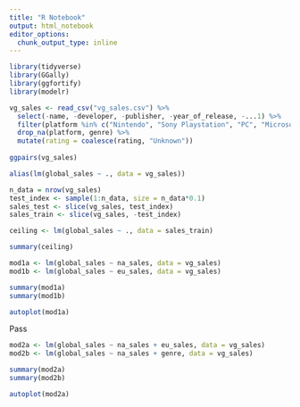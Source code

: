```yaml
---
title: "R Notebook"
output: html_notebook
editor_options: 
  chunk_output_type: inline
---
```


```r
library(tidyverse)
library(GGally)
library(ggfortify)
library(modelr)

vg_sales <- read_csv("vg_sales.csv") %>%
  select(-name, -developer, -publisher, -year_of_release, -...1) %>% 
  filter(platform %in% c("Nintendo", "Sony Playstation", "PC", "Microsoft Xbox")) %>% 
  drop_na(platform, genre) %>% 
  mutate(rating = coalesce(rating, "Unknown"))
  
ggpairs(vg_sales)
```

```r
alias(lm(global_sales ~ ., data = vg_sales))
```
```r
n_data = nrow(vg_sales)
test_index <- sample(1:n_data, size = n_data*0.1)
sales_test <- slice(vg_sales, test_index)
sales_train <- slice(vg_sales, -test_index)
```

```r
ceiling <- lm(global_sales ~ ., data = sales_train)

summary(ceiling)
```

```r
mod1a <- lm(global_sales ~ na_sales, data = vg_sales)
mod1b <- lm(global_sales ~ eu_sales, data = vg_sales)

summary(mod1a)
summary(mod1b)
```

```r
autoplot(mod1a)
```
Pass

```r
mod2a <- lm(global_sales ~ na_sales + eu_sales, data = vg_sales)
mod2b <- lm(global_sales ~ na_sales + genre, data = vg_sales)

summary(mod2a)
summary(mod2b)
```

```r
autoplot(mod2a)
```

```r

```

